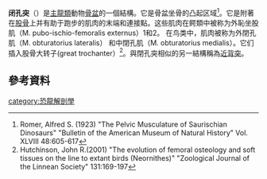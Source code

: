 '''闭孔突'''（{{lang-en|obturator process}}）是[[主龍類|主龍類]]動物[[骨盆|骨盆]]的一個結構。它是骨盆坐骨的凸起区域<ref name="Romer1923">Romer, Alfred S. (1923) "The Pelvic Musculature of Saurischian Dinosaurs" "Bulletin of the American Museum of Natural History" Vol. XLVIII 48:605-617</ref>。它是附著在[[股骨|股骨]]上并有助于跑步的肌肉的末端和連接點。这些肌肉在鳄類中被称为外恥坐股肌（M. pubo-ischio-femoralis externus）1和2。 在鸟类中，肌肉被称为外閉孔肌（M. obturatorius lateralis） 和中閉孔肌（M. obturatorius medialis）。它们插入股骨大转子(great trochanter）<ref name="Hutchinson2001">Hutchinson, John R.(2001) "The evolution of femoral osteology and soft tissues on the line to extant birds (Neornithes)" "Zoological Journal of the Linnean Society" 131:169-197</ref>。與閉孔突相似的另一結構稱為[[近背突|近背突]]。

== 參考資料 ==
{{Reflist|2}}

{{anatomy-stub}}
[[category:恐龍解剖學|category:恐龍解剖學]]